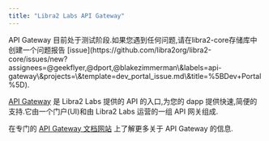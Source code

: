 ```yaml
---
title: "Libra2 Labs API Gateway"
---
```



<Aside type="note">
  API Gateway 目前处于测试阶段.如果您遇到任何问题,请在libra2-core存储库中创建一个问题报告 [issue](https://github.com/libra2org/libra2-core/issues/new?assignees=@geekflyer,@dport,@blakezimmerman\&labels=api-gateway\&projects=\&template=dev_portal_issue.md\&title=%5BDev+Portal%5D).
</Aside>

[API Gateway](https://developers.libra2labs.com) 是 Libra2 Labs 提供的 API 的入口,为您的 dapp 提供快速,简便的支持.它由一个门户(UI)和由 Libra2 Labs 运营的一组 API 网关组成.

在专门的 [API Gateway 文档网站](https://developers.libra2labs.com/docs) 上了解更多关于 API Gateway 的信息.
